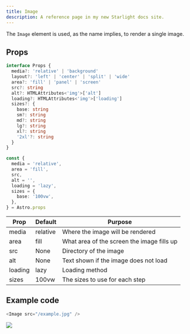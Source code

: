 ```yaml
---
title: Image
description: A reference page in my new Starlight docs site.
---
```




The `Image` element is used, as the name implies, to render a single image.

## Props
```ts
interface Props {
  media?: 'relative' | 'background'
  layout?: 'left' | 'center' | 'split' | 'wide'
  area?: 'fill' | 'panel' | 'screen'
  src?: string
  alt?: HTMLAttributes<'img'>['alt']
  loading?: HTMLAttributes<'img'>['loading']
  sizes?: {
    base: string
    sm?: string
    md?: string
    lg?: string
    xl?: string
    '2xl'?: string
  }
}

const {
  media = 'relative',
  area = 'fill',
  src,
  alt = '',
  loading = 'lazy',
  sizes = {
    base: '100vw',
  },
} = Astro.props
```

| Prop | Default | Purpose |
| ----------- | ----------- | ----------- |
| media | relative | Where the image will be rendered |
| area | fill | What area of the screen the image fills up |
| src | None | Directory of the image |
| alt | None | Text shown if the image does not load |
| loading | lazy | Loading method |
| sizes | 100vw | The sizes to use for each step |

## Example code

```js title="index.astro"
<Image src="/example.jpg" />
```

<Window>
  <Image src="/example.jpg" />
</Window>

